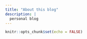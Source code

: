```yaml
---
title: "About this blog"
description: |
  personal blog
---
```


```r
knitr::opts_chunk$set(echo = FALSE)
```
